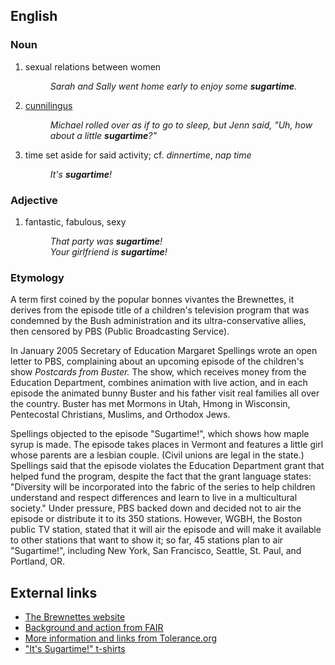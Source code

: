 ==English==
===Noun===
# sexual relations between women
#: ''Sarah and Sally went home early to enjoy some '''sugartime'''.''
# [[cunnilingus]]
#: ''Michael rolled over as if to go to sleep, but Jenn said, "Uh, how about a little '''sugartime'''?"''
# time set aside for said activity; cf. ''dinnertime'', ''nap time''
#: ''It's '''sugartime'''!''

===Adjective===
# fantastic, fabulous, sexy
#: ''That party was '''sugartime'''!''
#: ''Your girlfriend is '''sugartime'''!''

===Etymology===
A term first coined by the popular bonnes vivantes the Brewnettes, it derives from the episode title of a children's television program that was condemned by the Bush administration and its ultra-conservative allies, then censored by PBS (Public Broadcasting Service).

In January 2005 Secretary of Education Margaret Spellings wrote an open letter to PBS, complaining about an upcoming episode of the children's show ''Postcards from Buster.'' The show, which receives money from the Education Department, combines animation with live action, and in each episode the animated bunny Buster and his father visit real families all over the country. Buster has met Mormons in Utah, Hmong in Wisconsin, Pentecostal Christians, Muslims, and Orthodox Jews.

Spellings objected to the episode "Sugartime!", which shows how maple syrup is made. The episode takes places in Vermont and features a little girl whose parents are a lesbian couple. (Civil unions are legal in the state.) Spellings said that the episode violates the Education Department grant that helped fund the program, despite the fact that the grant language states: "Diversity will be incorporated into the fabric of the series to help children understand and respect differences and learn to live in a multicultural society." Under pressure, PBS backed down and decided not to air the episode or distribute it to its 350 stations. However, WGBH, the Boston public TV station, stated that it will air the episode and will make it available to other stations that want to show it; so far, 45 stations plan to air "Sugartime!", including New York, San Francisco, Seattle, St. Paul, and Portland, OR.

==External links==
* [http://www.brewnettes.com The Brewnettes website]
* [http://www.fair.org/activism/pbs-buster.html Background and action from FAIR]
* [http://www.tolerance.org/news/article_tol.jsp?id=1156 More information and links from Tolerance.org]
* [http://www.brewnettes.com/sugartime.html "It's Sugartime!" t-shirts]